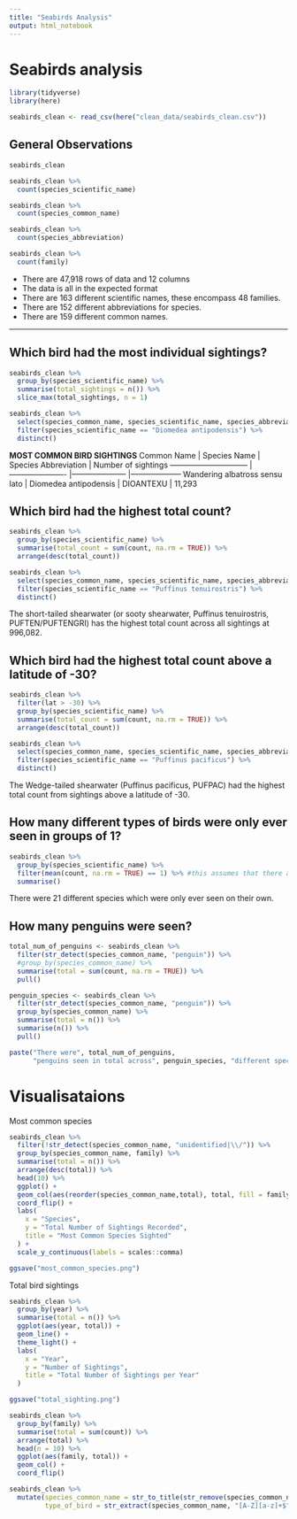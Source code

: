 ```yaml
---
title: "Seabirds Analysis"
output: html_notebook
---
```


# Seabirds analysis

```r
library(tidyverse)
library(here)

seabirds_clean <- read_csv(here("clean_data/seabirds_clean.csv"))
```
## General Observations
```r
seabirds_clean
```

```r
seabirds_clean %>% 
  count(species_scientific_name)

seabirds_clean %>% 
  count(species_common_name)

seabirds_clean %>% 
  count(species_abbreviation)

seabirds_clean %>% 
  count(family)
```
* There are 47,918 rows of data and 12 columns
* The data is all in the expected format
* There are 163 different scientific names, these encompass 48 families.
* There are 152 different abbreviations for species.
* There are 159 different common names.

***

## Which bird had the most individual sightings?
```r
seabirds_clean %>% 
  group_by(species_scientific_name) %>%
  summarise(total_sightings = n()) %>% 
  slice_max(total_sightings, n = 1)

seabirds_clean %>% 
  select(species_common_name, species_scientific_name, species_abbreviation) %>% 
  filter(species_scientific_name == "Diomedea antipodensis") %>% 
  distinct()

```
**MOST COMMON BIRD SIGHTINGS**
Common Name                    | Species Name          | Species Abbreviation | Number of sightings
------------------------------ |---------------------- |--------------------- |-------------------- 
Wandering albatross sensu lato | Diomedea antipodensis | DIOANTEXU            | 11,293


## Which bird had the highest total count?
```r
seabirds_clean %>%
  group_by(species_scientific_name) %>% 
  summarise(total_count = sum(count, na.rm = TRUE)) %>% 
  arrange(desc(total_count))

seabirds_clean %>% 
  select(species_common_name, species_scientific_name, species_abbreviation) %>% 
  filter(species_scientific_name == "Puffinus tenuirostris") %>% 
  distinct()
```
The short-tailed shearwater (or sooty shearwater,	Puffinus tenuirostris, PUFTEN/PUFTENGRI) has the highest total count across all sightings at 996,082.

## Which bird had the highest total count above a latitude of -30?
```r
seabirds_clean %>%
  filter(lat > -30) %>% 
  group_by(species_scientific_name) %>% 
  summarise(total_count = sum(count, na.rm = TRUE)) %>% 
  arrange(desc(total_count))

seabirds_clean %>% 
  select(species_common_name, species_scientific_name, species_abbreviation) %>% 
  filter(species_scientific_name == "Puffinus pacificus") %>% 
  distinct()
```
The Wedge-tailed shearwater (Puffinus pacificus, PUFPAC) had the highest total count from sightings above a latitude of -30.

## How many different types of birds were only ever seen in groups of 1?
```r
seabirds_clean %>% 
  group_by(species_scientific_name) %>% 
  filter(mean(count, na.rm = TRUE) == 1) %>% #this assumes that there are no species that happen to have an average of 1 despite some variation within count
  summarise()
```
There were 21 different species which were only ever seen on their own.

## How many penguins were seen?
```r
total_num_of_penguins <- seabirds_clean %>% 
  filter(str_detect(species_common_name, "penguin")) %>% 
  #group_by(species_common_name) %>% 
  summarise(total = sum(count, na.rm = TRUE)) %>% 
  pull()

penguin_species <- seabirds_clean %>% 
  filter(str_detect(species_common_name, "penguin")) %>% 
  group_by(species_common_name) %>% 
  summarise(total = n()) %>% 
  summarise(n()) %>% 
  pull()

paste("There were", total_num_of_penguins,
      "penguins seen in total across", penguin_species, "different species.")
```
# Visualisataions

Most common species
```r
seabirds_clean %>% 
  filter(!str_detect(species_common_name, "unidentified|\\/")) %>% 
  group_by(species_common_name, family) %>% 
  summarise(total = n()) %>% 
  arrange(desc(total)) %>% 
  head(10) %>% 
  ggplot() +
  geom_col(aes(reorder(species_common_name,total), total, fill = family)) +
  coord_flip() +
  labs(
    x = "Species",
    y = "Total Number of Sightings Recorded",
    title = "Most Common Species Sighted"
  ) +
  scale_y_continuous(labels = scales::comma)

ggsave("most_common_species.png")
```
Total bird sightings
```r
seabirds_clean %>% 
  group_by(year) %>% 
  summarise(total = n()) %>% 
  ggplot(aes(year, total)) +
  geom_line() +
  theme_light() +
  labs(
    x = "Year",
    y = "Number of Sightings", 
    title = "Total Number of Sightings per Year"
  )

ggsave("total_sighting.png") 
```

```r
seabirds_clean %>% 
  group_by(family) %>% 
  summarise(total = sum(count)) %>% 
  arrange(total) %>% 
  head(n = 10) %>% 
  ggplot(aes(family, total)) +
  geom_col() +
  coord_flip()
```

```r
seabirds_clean %>% 
  mutate(species_common_name = str_to_title(str_remove(species_common_name, "\\(unidentified\\)")),
         type_of_bird = str_extract(species_common_name, "[A-Z][a-z]+$"), .after = species_common_name)
```



